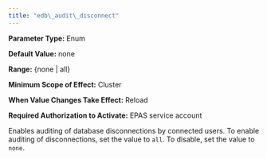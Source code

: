 ```yaml
---
title: "edb\_audit\_disconnect"
---
```


<div id="edb_audit_disconnect" class="registered_link"></div>

**Parameter Type:** Enum

**Default Value:** none

**Range:** {none \| all}

**Minimum Scope of Effect:** Cluster

**When Value Changes Take Effect:** Reload

**Required Authorization to Activate:** EPAS service account

Enables auditing of database disconnections by connected users. To enable auditing of disconnections, set the value to `all`. To disable, set the value to `none`.

